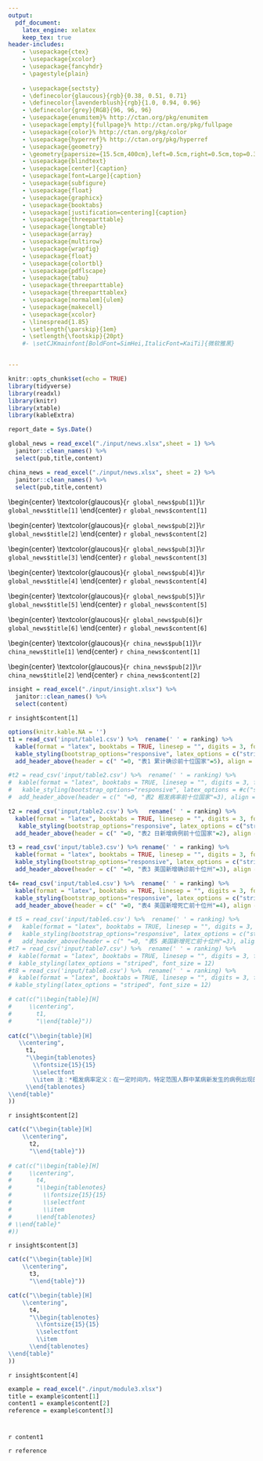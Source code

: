 ```yaml
---
output: 
  pdf_document:
    latex_engine: xelatex
    keep_tex: true
header-includes:
    - \usepackage{ctex}
    - \usepackage{xcolor}
    - \usepackage{fancyhdr}
    - \pagestyle{plain}
    
    - \usepackage{sectsty}
    - \definecolor{glaucous}{rgb}{0.38, 0.51, 0.71}
    - \definecolor{lavenderblush}{rgb}{1.0, 0.94, 0.96}
    - \definecolor{grey}{RGB}{96, 96, 96}
    - \usepackage{enumitem}% http://ctan.org/pkg/enumitem
    - \usepackage[empty]{fullpage}% http://ctan.org/pkg/fullpage
    - \usepackage{color}% http://ctan.org/pkg/color
    - \usepackage{hyperref}% http://ctan.org/pkg/hyperref
    - \usepackage{geometry}
    - \geometry{papersize={15.5cm,400cm},left=0.5cm,right=0.5cm,top=0.3cm,bottom=0.3cm}
    - \usepackage{blindtext}
    - \usepackage[center]{caption}
    - \usepackage[font=Large]{caption}
    - \usepackage{subfigure}
    - \usepackage{float}
    - \usepackage{graphicx}
    - \usepackage{booktabs}
    - \usepackage[justification=centering]{caption}
    - \usepackage{threeparttable}
    - \usepackage{longtable}
    - \usepackage{array}
    - \usepackage{multirow}
    - \usepackage{wrapfig}
    - \usepackage{float}
    - \usepackage{colortbl}
    - \usepackage{pdflscape}
    - \usepackage{tabu}
    - \usepackage{threeparttable}
    - \usepackage{threeparttablex}
    - \usepackage[normalem]{ulem}
    - \usepackage{makecell}
    - \usepackage{xcolor}
    - \linespread{1.85}
    - \setlength{\parskip}{1em}
    - \setlength{\footskip}{20pt}
    #- \setCJKmainfont[BoldFont=SimHei,ItalicFont=KaiTi]{微软雅黑}


---
```

\captionsetup[figure]{name={图},labelsep=space}
\captionsetup[table]{name={表},labelsep=space} 
\fontsize{22}{22}
\selectfont
\vspace{-10truemm}

\newcommand{\resheading}[1]{%
  \noindent\fcolorbox{lavenderblush}{lavenderblush}{\makebox[\dimexpr\textwidth-2\fboxsep-2\fboxrule][c]{\textbf{~#1}}}%
}

\begin{center}
\includegraphics[height=2cm]{./input/logo2.png} 
\end{center}


\begin{center}
\fontsize{45}{45}
\textcolor{glaucous}{\textbf{新冠早报}}
\end{center}

\begin{center}
\fontsize{22}{22}
{\textcolor{glaucous}{\textbf{第72期 \space 6月30日}}}
\end{center}

\vspace{2mm}
\begin{center}
\includegraphics[height=2cm]{./input/title1.png} 
\end{center}

\vspace{-5mm}

\begin{huge}{\textcolor{glaucous}{\textbf{国际}}}\end{huge}

\vspace{-3mm}

```r
knitr::opts_chunk$set(echo = TRUE)
library(tidyverse)
library(readxl)
library(knitr)
library(xtable)
library(kableExtra)

report_date = Sys.Date()

global_news = read_excel("./input/news.xlsx",sheet = 1) %>%
  janitor::clean_names() %>% 
  select(pub,title,content)

china_news = read_excel("./input/news.xlsx", sheet = 2) %>%
  janitor::clean_names() %>% 
  select(pub,title,content)
```

\begin{center}
\textcolor{glaucous}{`r global_news$pub[1]`}\\`r global_news$title[1]`
\end{center}
`r global_news$content[1]`

\begin{center}
\textcolor{glaucous}{`r global_news$pub[2]`}\\`r global_news$title[2]`
\end{center}
`r global_news$content[2]`

\begin{center}
\textcolor{glaucous}{`r global_news$pub[3]`}\\`r global_news$title[3]`
\end{center}
`r global_news$content[3]`

\begin{center}
\textcolor{glaucous}{`r global_news$pub[4]`}\\`r global_news$title[4]`
\end{center}
`r global_news$content[4]`

\begin{center}
\textcolor{glaucous}{`r global_news$pub[5]`}\\`r global_news$title[5]`
\end{center}
`r global_news$content[5]`

\begin{center}
\textcolor{glaucous}{`r global_news$pub[6]`}`r global_news$title[6]`
\end{center}
`r global_news$content[6]`


\vspace{5mm}

\begin{huge}{\textcolor{glaucous}{\textbf {国内}}}\end{huge}

\vspace{-3mm}

\begin{center}
\textcolor{glaucous}{`r china_news$pub[1]`}\\`r china_news$title[1]`
\end{center}
`r china_news$content[1]`

\begin{center}
\textcolor{glaucous}{`r china_news$pub[2]`}\\`r china_news$title[2]`
\end{center}
`r china_news$content[2]`



\vspace{10mm}

\begin{center}
\includegraphics[height=2cm]{./input/title2.png} 
\end{center}

\begin{Large}
\vspace{-7mm}
{数据源：约翰霍普金斯大学，The COVID Tracking  Project}
\end{Large}

\vspace{-7mm}

\begin{Large}
{数据截止至：北京时间6月30日 上午8:00}
\end{Large}



\begin{huge}{\textcolor{glaucous}{\textbf {一、世界疫情}}}\end{huge}

\vspace{-5mm}


```r
insight = read_excel("./input/insight.xlsx") %>%
  janitor::clean_names() %>% 
  select(content)
```

`r insight$content[1]`

\begin{figure}[H]
\captionsetup{font={huge}}
\caption{世界疫情分布趋势图\\ \vspace{-3mm}(来源：WHO)} %最终文档中希望显示的图片标题
\centering
\includegraphics[]{./input/covid1.png} %插入图片，[]中设置图片大小，{}中是图片文件名
\includegraphics[]{./input/covid4.png}
\label{} %用于文内引用的标签
\end{figure}

```r
options(knitr.kable.NA = '')
t1 = read_csv('input/table1.csv') %>%  rename(' ' = ranking) %>%
  kable(format = "latex", booktabs = TRUE, linesep = "", digits = 3, format.args = list(big.mark = ',')) %>% 
  kable_styling(bootstrap_options="responsive", latex_options = c("striped","HOLD_position", "scale_down") , font_size = 20) %>% 
  add_header_above(header = c(" "=0, "表1 累计确诊前十位国家"=5), align = "c", bold = T, line = F)

#t2 = read_csv('input/table2.csv') %>%  rename(' ' = ranking) %>% 
#  kable(format = "latex", booktabs = TRUE, linesep = "", digits = 3, format.args = #list(big.mark = ',')) %>% 
#   kable_styling(bootstrap_options="responsive", latex_options = #c("striped","HOLD_position", "scale_down"), font_size = 20) %>% 
#  add_header_above(header = c(" "=0, "表2 粗发病率前十位国家"=3), align = "c", bold = #T, line = F)

t2 = read_csv('input/table2.csv') %>%   rename(' ' = ranking) %>% 
  kable(format = "latex", booktabs = TRUE, linesep = "", digits = 3, format.args = list(big.mark = ',')) %>% 
   kable_styling(bootstrap_options="responsive", latex_options = c("striped","HOLD_position"), font_size = 20) %>% 
  add_header_above(header = c(" "=0, "表2 日新增病例前十位国家"=2), align = "c", bold = T, line = F)

t3 = read_csv('input/table3.csv') %>% rename(' ' = ranking) %>% 
  kable(format = "latex", booktabs = TRUE, linesep = "", digits = 3, format.args = list(big.mark = ',')) %>% 
  kable_styling(bootstrap_options="responsive", latex_options = c("striped","HOLD_position", "scale_down"), font_size = 20) %>% 
  add_header_above(header = c(" "=0, "表3 美国新增确诊前十位州"=3), align = "c", bold = T, line = F)

t4= read_csv('input/table4.csv') %>%  rename(' ' = ranking) %>% 
  kable(format = "latex", booktabs = TRUE, linesep = "", digits = 3, format.args = list(big.mark = ',')) %>% 
  kable_styling(bootstrap_options="responsive", latex_options = c("striped","HOLD_position", "scale_down"), font_size = 20) %>% 
  add_header_above(header = c(" "=0, "表4 美国新增死亡前十位州"=4), align = "c", bold = T, line = F)

# t5 = read_csv('input/table6.csv') %>%  rename(' ' = ranking) %>% 
#   kable(format = "latex", booktabs = TRUE, linesep = "", digits = 3, format.args = list(big.mark = ',')) %>% 
#   kable_styling(bootstrap_options="responsive", latex_options = c("striped","HOLD_position"), font_size = 20) %>% 
#   add_header_above(header = c(" "=0, "表5 美国新增死亡前十位州"=3), align = "c", bold = T, line = F)
#t7 = read_csv('input/table7.csv') %>%  rename(' ' = ranking) %>% 
#  kable(format = "latex", booktabs = TRUE, linesep = "", digits = 3, format.args = list(big.mark = ',')) %>% 
#  kable_styling(latex_options = "striped", font_size = 12)
#t8 = read_csv('input/table8.csv') %>%  rename(' ' = ranking) %>% 
#  kable(format = "latex", booktabs = TRUE, linesep = "", digits = 3, format.args = list(big.mark = ',')) %>% 
# kable_styling(latex_options = "striped", font_size = 12)
```

```r
# cat(c("\\begin{table}[H]
#     \\centering",
#       t1,
#       "\\end{table}"))
      
cat(c("\\begin{table}[H]
   \\centering",
     t1,
     "\\begin{tablenotes}
       \\fontsize{15}{15}
       \\selectfont
       \\item 注：*粗发病率定义：在一定时间内，特定范围人群中某病新发生的病例出现的#频率。计算方式：（累计确诊病例/人口）×10万；国家人口不足 10 万人未列出 #%此处加入注释信息
     \\end{tablenotes}
\\end{table}"
))
```



`r insight$content[2]`


```r
cat(c("\\begin{table}[H]
    \\centering",
      t2,
      "\\end{table}"))
      
# cat(c("\\begin{table}[H]
#     \\centering",
#       t4,
#       "\\begin{tablenotes}
#         \\fontsize{15}{15}
#         \\selectfont
#         \\item 
#       \\end{tablenotes}
# \\end{table}"
#))
```
\vspace{-5mm}
\begin{figure}[H]
\centering
\captionsetup{font={huge}}
\caption{日新增确诊病例国家趋势图}
\includegraphics[]{./input/covid2.png}
\end{figure}

\begin{figure}[H]
\centering
\captionsetup{font={huge}}
\caption{日新增死亡病例国家趋势图}
\includegraphics[]{./input/covid3.png}
\end{figure}

\vspace{-7mm}

\begin{huge}{\textcolor{glaucous}{\textbf {二、美国疫情}}}\end{huge}

\vspace{-5mm}

`r insight$content[3]`


\begin{figure}[H]
\centering
\captionsetup{font={huge}}
\caption{美国日新增确诊前五位州趋势图}
\includegraphics[]{./input/covid5.png}
\end{figure}

\begin{figure}[H]
\centering
\captionsetup{font={huge}}
\caption{美国日新增死亡前五位州趋势图}
\includegraphics[]{./input/covid6.png}
\end{figure}


```r
cat(c("\\begin{table}[H]
    \\centering",
      t3,
      "\\end{table}"))

cat(c("\\begin{table}[H]
    \\centering",
      t4,
      "\\begin{tablenotes}
        \\fontsize{15}{15}
        \\selectfont
        \\item
      \\end{tablenotes}
\\end{table}"
))
```


`r insight$content[4]`


\vspace{15mm}

\begin{center}
\includegraphics[height=2cm]{./input/title3.png} 
\end{center}
\vspace{-7mm}

```r
example = read_excel("./input/module3.xlsx")
title = example$content[1]
content1 = example$content[2]
reference = example$content[3]
```

\vspace{-5mm}

# \textcolor{glaucous}{\Huge `r title`}

\vspace{-3mm}

`r content1`

<!-- Insert image for module 3 HERE --> 
\vspace{5mm}

\Large `r reference`


\vspace{5mm}


\centering
\fontsize{12}{12}
\selectfont
\begin{tabular}{ll}


主编：马晶  &  副主编:仁晖，史珂玮 \\
责任编辑: 霍舒同  \\
新闻组: 闫怡璇 &  数据分析:韩佩瑾 \\
热点话题：朱诗韵 & 微信排版:韩佩瑾 \\
\multicolumn{2}{l}{可视化组:张祺珉\, 刘逸洋\, 周梓淇\, 孙昊\, 唐星鸿\, 齐维为\,张立达}

\end{tabular}




                   